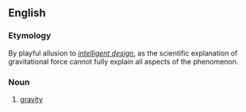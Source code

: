 ==English==

===Etymology===
By playful allusion to ''[[intelligent design]]'', as the scientific explanation of gravitational force cannot fully explain all aspects of the phenomenon.

===Noun===
{{wikipedia}}
{{en-noun|head=[[intelligent]] [[falling]]|-}}

# {{context|facetious|lang=en}} [[gravity]]
